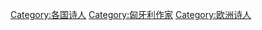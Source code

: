 {{Commonscat|Poets from Hungary}}

[[Category:各国诗人|Category:各国诗人]]
[[Category:匈牙利作家|Category:匈牙利作家]]
[[Category:欧洲诗人|Category:欧洲诗人]]